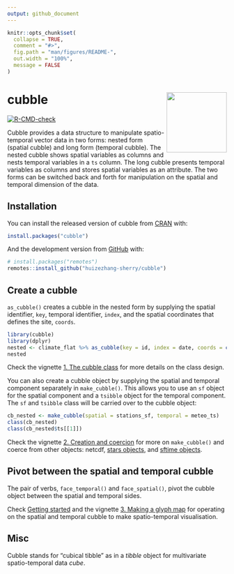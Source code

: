 ```yaml
---
output: github_document
---
```


<!-- README.md is generated from README.Rmd. Please edit that file -->

```r
knitr::opts_chunk$set(
  collapse = TRUE,
  comment = "#>",
  fig.path = "man/figures/README-",
  out.width = "100%",
  message = FALSE
)
```

# cubble <a href='https://huizezhang-sherry.github.io/cubble/'><img src='man/figures/logo.svg' align="right" height="138.5" /></a>

<!-- badges: start -->
[![R-CMD-check](https://github.com/huizezhang-sherry/cubble/workflows/R-CMD-check/badge.svg)](https://github.com/huizezhang-sherry/cubble/actions)
<!-- badges: end -->

Cubble provides a data structure to manipulate spatio-temporal vector data in two forms: nested form (spatial cubble) and long form (temporal cubble). The nested cubble shows spatial variables as columns and nests temporal variables in a `ts` column. The long cubble presents temporal variables as columns and stores spatial variables as an attribute. The two forms can be switched back and forth for manipulation on the spatial and temporal dimension of the data. 

## Installation

You can install the released version of cubble from [CRAN](https://CRAN.R-project.org) with:

``` r
install.packages("cubble")
```

And the development version from [GitHub](https://github.com/) with:

``` r
# install.packages("remotes")
remotes::install_github("huizezhang-sherry/cubble")
```
## Create a cubble 

`as_cubble()` creates a cubble in the nested form by supplying the spatial identifier, `key`, temporal identifier, `index`, and the spatial coordinates that defines the site, `coords`.

```r
library(cubble)
library(dplyr)
nested <- climate_flat %>% as_cubble(key = id, index = date, coords = c(long, lat))
nested
```

Check the vignette [1. The cubble class](articles/cb1class.html) for more details on the class design. 

You can also create a cubble object by supplying the spatial and temporal component separately in `make_cubble()`. This allows you to use an `sf` object for the spatial component and a `tsibble` object for the temporal component. The `sf` and `tsibble` class will be carried over to the cubble object: 

```r
cb_nested <- make_cubble(spatial = stations_sf, temporal = meteo_ts)
class(cb_nested)
class(cb_nested$ts[[1]])
```

Check the vignette [2. Creation and coercion](articles/cb2create.html) for more on `make_cubble()` and coerce from other objects: netcdf, [stars objects](https://r-spatial.github.io/stars/), and [sftime objects](https://r-spatial.github.io/sftime/).

## Pivot between the spatial and temporal cubble

The pair of verbs, `face_temporal()` and `face_spatial()`, pivot the cubble object between the spatial and temporal sides. 

Check [Getting started](articles/cubble.html) and the vignette [3. Making a glyph map](articles/cb3glyph.html) for operating on the spatial and temporal cubble to make spatio-temporal visualisation.


## Misc

Cubble stands for "cubical tibble" as in a *tibble* object for multivariate spatio-temporal data *cube*.
